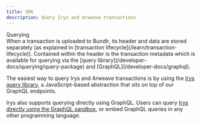 ```yaml
---
title: SDK
description: Query Irys and Arweave transactions
---
```



<div className="mt-7">
	<Heading level={1} className="">
		Querying
	</Heading>
</div>

<div className="mt-10">
When a transaction is uploaded to Bundlr, its header and data are stored separately (as explained in [transaction lifecycle](/learn/transaction-lifecycle)). Contained within the header is the transaction metadata which is available for querying via the [query library](/developer-docs/querying/query-package) and [GraphQL](/developer-docs/graphql).

The easiest way to query Irys and Arweave transactions is by using the [Irys query library](/developer-docs/querying/query-package), a JavaScript-based abstraction that sits on top of our GraphQL endpoints.

Irys also supports querying directly using GraphQL. Users can query [Irys directly using the GraphQL sandbox](/developer-docs/querying/graphql#graphql-sandbox), or embed GraphQL queries in any other programming language.

</div>
